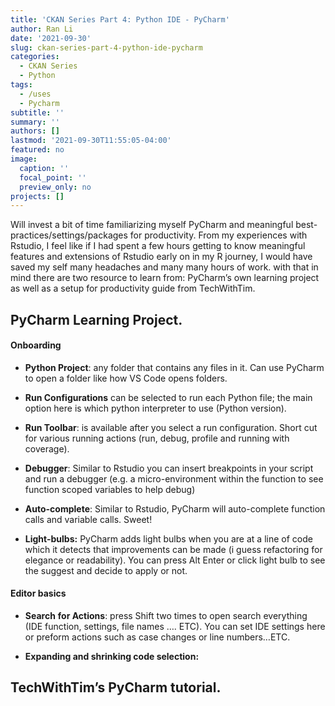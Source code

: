 ```yaml
---
title: 'CKAN Series Part 4: Python IDE - PyCharm'
author: Ran Li
date: '2021-09-30'
slug: ckan-series-part-4-python-ide-pycharm
categories:
  - CKAN Series
  - Python
tags:
  - /uses
  - Pycharm
subtitle: ''
summary: ''
authors: []
lastmod: '2021-09-30T11:55:05-04:00'
featured: no
image:
  caption: ''
  focal_point: ''
  preview_only: no
projects: []
---
```


Will invest a bit of time familiarizing myself PyCharm and meaningful best-practices/settings/packages for productivity. From my experiences with Rstudio, I feel like if I had spent a few hours getting to know meaningful features and extensions of Rstudio early on in my R journey, I would have saved my self many headaches and many many hours of work. with that in mind there are two resource to learn from: PyCharm's own learning project as well as a setup for productivity guide from TechWithTim.

## PyCharm Learning Project.

#### Onboarding

-   **Python Project**: any folder that contains any files in it. Can use PyCharm to open a folder like how VS Code opens folders.

-   **Run Configurations** can be selected to run each Python file; the main option here is which python interpreter to use (Python version).

-   **Run Toolbar**: is available after you select a run configuration. Short cut for various running actions (run, debug, profile and running with coverage).

-   **Debugger**: Similar to Rstudio you can insert breakpoints in your script and run a debugger (e.g. a micro-environment within the function to see function scoped variables to help debug)

-   **Auto-complete**: Similar to Rstudio, PyCharm will auto-complete function calls and variable calls. Sweet!

-   **Light-bulbs:** PyCharm adds light bulbs when you are at a line of code which it detects that improvements can be made (i guess refactoring for elegance or readability). You can press Alt Enter or click light bulb to see the suggest and decide to apply or not.

#### Editor basics

-   **Search** **for Actions**: press Shift two times to open search everything (IDE function, settings, file names .... ETC). You can set IDE settings here or preform actions such as case changes or line numbers...ETC.

-   **Expanding and shrinking code selection:**

##  TechWithTim's PyCharm tutorial.

## 
